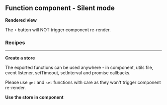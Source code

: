 



<Meta
	title="React/Class component/Silent mode"
	parameters={defaultDocParams()}
/>

<Installation />

## Function component - Silent mode

**Rendered view**

The `+` button will NOT trigger component re-render.

<Canvas className="custom-docs-story">
	<CCSilentMode />
</Canvas>

### Recipes

---

**Create a store**

The exported functions can be used anywhere - in component, utils file, event listener, setTimeout, setInterval and promise callbacks.

Please use `get` and `set` functions with care as they won't trigger component re-render.

<CodeView
	componentName="CCStoreSilentMode"
	jsContent={StoreJsContent}
	tsContent={StoreTsContent}
/>

**Use the store in component**

<CodeView
	componentName="CCSilentMode"
	jsContent={ComponentJsContent}
	tsContent={ComponentTsContent}
/>
